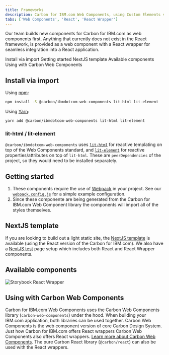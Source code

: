 ```yaml
---
title: Frameworks
description: Carbon for IBM.com Web Components, using Custom Elements v1 and Shadow DOM v1 specs.
tabs: ['Web Components', 'React', 'React Wrapper']
---
```



<PageDescription>

Our team builds new components for Carbon for IBM.com as web components first. Anything that currently does not exist in the React framework, is provided as a web component with a React wrapper for seamless integration into a React application.

</PageDescription>

<AnchorLinks>
  <AnchorLink>Install via import</AnchorLink>
  <AnchorLink>Getting started</AnchorLink>
  <AnchorLink>NextJS template</AnchorLink>
  <AnchorLink>Available components</AnchorLink>
  <AnchorLink>Using with Carbon Web Components</AnchorLink>
</AnchorLinks>

## Install via import

Using [npm](https://www.npmjs.com/):

```bash
npm install -S @carbon/ibmdotcom-web-components lit-html lit-element
```

Using [Yarn](https://yarnpkg.com/en/):

```bash
yarn add @carbon/ibmdotcom-web-components lit-html lit-element
```

### lit-html / lit-element

`@carbon/ibmdotcom-web-components` uses [`lit-html`](https://lit-html.polymer-project.org) for reactive templating on
top of the Web Components standard, and [`lit-element`](https://lit-element.polymer-project.org) for reactive
properties/attributes on top of `lit-html`. These are `peerDependencies` of the project, so they would need to be
installed separately.

## Getting started

1. These components require the use of [Webpack](https://webpack.js.org/) in
   your project. See our
   [`webpack.config.js`](https://github.com/carbon-design-system/carbon-for-ibm-dotcom/blob/main/packages/web-components/examples/codesandbox/components-react/button-group/webpack.config.js)
   for a simple example configuration.
2. Since these componente are being generated from the Carbon for IBM.com Web Component library the components will import all of the styles themselves.

## NextJS template

If you are looking to build out a light static site, the
[NextJS template](https://github.com/carbon-design-system/carbon-for-ibm-dotcom-nextjs-template) is available (using the
React version of the Carbon for IBM.com). We also have a [NextJS test](https://github.com/carbon-design-system/carbon-for-ibm-dotcom-nextjs-test) page
setup which includes both React and React Wrapper components.

## Available components

<Row className="resource-card-group">

<Column colMd={4} colLg={4} noGutterSm>
<ResourceCard
  subTitle="Carbon for IBM.com Storybook React Wrapper"
  href="https://www.ibm.com/standards/carbon/web-components/react/"
>

![Storybook React Wrapper](./../../../images/icon/react-icon.svg)

</ResourceCard>
</Column>
</Row>

## Using with Carbon Web Components

Carbon for IBM.com Web Components uses the Carbon Web Components library (`carbon-web-components`) under the hood.
When building your IBM.com application, both libraries can be used together. Carbon Web Components is the web component
version of core Carbon Design System. Just how Carbon for IBM.com offers React wrappers Carbon Web Components also offers React wrappers.
[Learn more about Carbon Web Components](https://carbondesignsystem.com/developing/frameworks/web-components).
The pure Carbon React library (`@carbon/react`) can also be used with the React wrappers.
